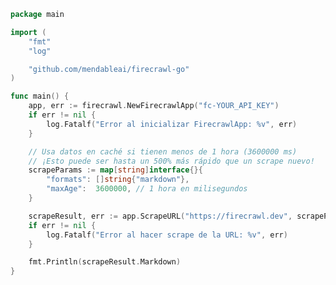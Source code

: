 ```go Go
package main

import (
    "fmt"
    "log"

    "github.com/mendableai/firecrawl-go"
)

func main() {
    app, err := firecrawl.NewFirecrawlApp("fc-YOUR_API_KEY")
    if err != nil {
        log.Fatalf("Error al inicializar FirecrawlApp: %v", err)
    }

    // Usa datos en caché si tienen menos de 1 hora (3600000 ms)
    // ¡Esto puede ser hasta un 500% más rápido que un scrape nuevo!
    scrapeParams := map[string]interface{}{
        "formats": []string{"markdown"},
        "maxAge":  3600000, // 1 hora en milisegundos
    }

    scrapeResult, err := app.ScrapeURL("https://firecrawl.dev", scrapeParams)
    if err != nil {
        log.Fatalf("Error al hacer scrape de la URL: %v", err)
    }

    fmt.Println(scrapeResult.Markdown)
}
```
